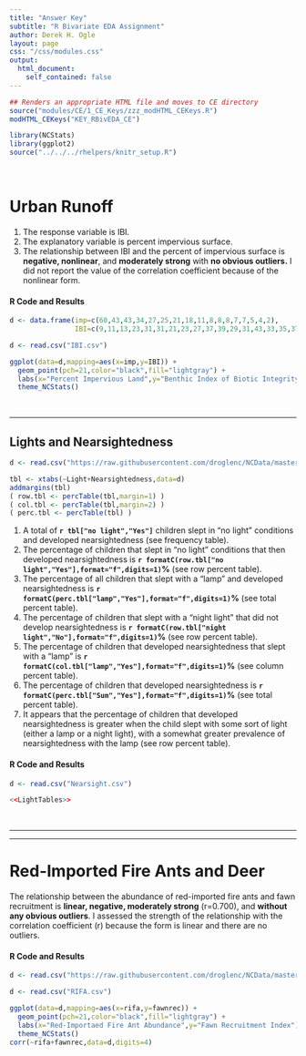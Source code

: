 ```yaml
---
title: "Answer Key"
subtitle: "R Bivariate EDA Assignment"
author: Derek H. Ogle
layout: page
css: "/css/modules.css"
output:
  html_document:
    self_contained: false
---
```


```r
## Renders an appropriate HTML file and moves to CE directory
source("modules/CE/1_CE_Keys/zzz_modHTML_CEKeys.R")
modHTML_CEKeys("KEY_RBivEDA_CE")
```

```r
library(NCStats)
library(ggplot2)
source("../../../rhelpers/knitr_setup.R")
```

<br>

# Urban Runoff

1. The response variable is IBI.
1. The explanatory variable is percent impervious surface.
1. The relationship between IBI and the percent of impervious surface is **negative, nonlinear**, and **moderately strong** with **no obvious outliers.** I did not report the value of the correlation coefficient because of the nonlinear form.

#### R Code and Results
```r
d <- data.frame(imp=c(60,43,43,34,27,25,21,18,11,8,8,8,7,7,5,4,2),
                IBI=c(9,11,13,23,31,31,21,23,27,37,39,29,31,43,33,35,37))
```
```r
d <- read.csv("IBI.csv")
```
```r
ggplot(data=d,mapping=aes(x=imp,y=IBI)) +
  geom_point(pch=21,color="black",fill="lightgray") +
  labs(x="Percent Impervious Land",y="Benthic Index of Biotic Integrity") +
  theme_NCStats()
```

<br>

----

## Lights and Nearsightedness
```r
d <- read.csv("https://raw.githubusercontent.com/droglenc/NCData/master/nightlight.csv")
```
```r
tbl <- xtabs(~Light+Nearsightedness,data=d)
addmargins(tbl)
( row.tbl <- percTable(tbl,margin=1) )
( col.tbl <- percTable(tbl,margin=2) )
( perc.tbl <- percTable(tbl) )
```

1. A total of **`r tbl["no light","Yes"]`** children slept in "no light" conditions and developed nearsightedness (see frequency table).
1. The percentage of children that slept in "no light" conditions that then developed nearsightedness is **`r formatC(row.tbl["no light","Yes"],format="f",digits=1)`%** (see row percent table).
1. The percentage of all children that slept with a "lamp" and developed nearsightedness is **`r formatC(perc.tbl["lamp","Yes"],format="f",digits=1)`%** (see total percent table).
1. The percentage of children that slept with a "night light" that did not develop nearsightedness is **`r formatC(row.tbl["night light","No"],format="f",digits=1)`%** (see row percent table).
1. The percentage of children that developed nearsightedness that slept with a "lamp" is **`r formatC(col.tbl["lamp","Yes"],format="f",digits=1)`%** (see column percent table).
1. The percentage of children that developed nearsightedness is **`r formatC(perc.tbl["Sum","Yes"],format="f",digits=1)`%** (see total percent table).
1. It appears that the percentage of children that developed nearsightedness is greater when the child slept with some sort of light (either a lamp or a night light), with a somewhat greater prevalence of nearsightedness with the lamp (see row percent table).

#### R Code and Results
```r
d <- read.csv("Nearsight.csv")
```
```r
<<LightTables>>
```

<br>

----

<!----
## Forest Composition
```r
d <- read.csv("https://github.com/droglenc/NCData/raw/master/Fire.csv")
d$sttype <- factor(d$sttype,levels=c("c","mc","md","d"))
```
```r
tbl <- xtabs(~sttype+tslf,data=d)
addmargins(tbl)
( row.tbl <- percTable(tbl,margin=1) )
( col.tbl <- percTable(tbl,margin=2) )
( perc.tbl <- percTable(tbl) )
```

1. A total of **`r sum(tbl[,"200-300"])`** stands last had a fire between 200 and 300 years ago.
1. The percentage of deciduous tree stands that had a fire within the last 100 years is **`r formatC(row.tbl["d","0-100"],format="f",digits=1)`%** (see row percent table).
1. The percentage of mixed-coniferous tree stands that had a fire between 200 and 300 years ago is **`r formatC(row.tbl["mc","200-300"],format="f",digits=1)`%** (see row percent table).
1. The percentage of all stands that were coniferous and had a fire within the last 100 years is **`r formatC(perc.tbl["c","200-300"],format="f",digits=1)`%** (see total percent table).
1. The percentage of stands that last had a fire 200 to 300 years ago that were coniferous is **`r formatC(col.tbl["c","200-300"],format="f",digits=1)`%** (see column percent table).
1. The percentage of all stands that were deciduous and had a fire between 100 and 200 years ago is **`r formatC(perc.tbl["d","100-200"],format="f",digits=1)`%** (see total percent table).
1. The percentage of mixed-deciduous tree stands that had a fire within the last 100 years is **`r formatC(row.tbl["md","0-100"],format="f",digits=1)`%** (see row percent table).
1. The recency of the last fire decreases as the "amount" of coniferous trees decreases (i.e., from coniferous to mixed-coniferous to mixed-deciduous to deciduous). In other words, stands with more deciduous trees last had a fire more recently.

#### R Code and Results
```r
d <- read.csv("Fire.csv")
```
```r
<<ForestTables>>
```

<br>
---->

----

# Red-Imported Fire Ants and Deer
The relationship between the abundance of red-imported fire ants and fawn recruitment is **linear, negative, moderately strong** (r=0.700), and **without any obvious outliers**. I assessed the strength of the relationship with the correlation coefficient (r) because the form is linear and there are no outliers.

#### R Code and Results
```r
d <- read.csv("https://raw.githubusercontent.com/droglenc/NCData/master/RIFA.csv")
```
```r
d <- read.csv("RIFA.csv")
```
```r
ggplot(data=d,mapping=aes(x=rifa,y=fawnrec)) +
  geom_point(pch=21,color="black",fill="lightgray") +
  labs(x="Red-Importaed Fire Ant Abundance",y="Fawn Recruitment Index") +
  theme_NCStats()
corr(~rifa+fawnrec,data=d,digits=4)
```

